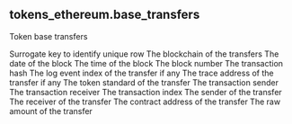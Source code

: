 ## tokens_ethereum.base_transfers 
Token base transfers


<ParamField path="unique_key">
Surrogate key to identify unique row
</ParamField>
<ParamField path="blockchain">
The blockchain of the transfers
</ParamField>
<ParamField path="block_date">
The date of the block
</ParamField>
<ParamField path="block_time">
The time of the block
</ParamField>
<ParamField path="block_number">
The block number
</ParamField>
<ParamField path="tx_hash">
The transaction hash
</ParamField>
<ParamField path="evt_index">
The log event index of the transfer if any
</ParamField>
<ParamField path="trace_address">
The trace address of the transfer if any
</ParamField>
<ParamField path="token_standard">
The token standard of the transfer
</ParamField>
<ParamField path="tx_from">
The transaction sender
</ParamField>
<ParamField path="tx_to">
The transaction receiver
</ParamField>
<ParamField path="tx_index">
The transaction index
</ParamField>
<ParamField path="from">
The sender of the transfer
</ParamField>
<ParamField path="to">
The receiver of the transfer
</ParamField>
<ParamField path="contract_address">
The contract address of the transfer
</ParamField>
<ParamField path="amount_raw">
The raw amount of the transfer
</ParamField>
